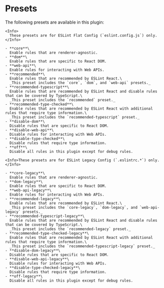 
# Presets

The following presets are available in this plugin:

<ESLintConfig>

  <Config>

    <Info>
      These presets are for ESLint Flat Config (`eslint.config.js`) only.
    </Info>

    - **core**\
      Enable rules that are renderer-agnostic.
    - **dom**\
      Enable rules that are specific to React DOM.
    - **web-api**\
      Enable rules for interacting with Web APIs.
    - **recommended**\
      Enable rules that are recommended by ESLint React.\
      _This preset includes the `core`, `dom`, and `web-api` presets._
    - **recommended-typescript**\
      Enable rules that are recommended by ESLint React and disable rules that can be covered by TypeScript.\
      _This preset includes the `recommended` preset._
    - **recommended-type-checked**\
      Enable rules that are recommended by ESLint React with additional rules that require type information.\
      _This preset includes the `recommended-typescript` preset._
    - **disable-dom**\
      Disable rules that are specific to React DOM.
    - **disable-web-api**\
      Disable rules for interacting with Web APIs.
    - **disable-type-checked**\
      Disable rules that require type information.
    - **off**\
      Disable all rules in this plugin except for debug rules.

  </Config>

  <Config>

    <Info>These presets are for ESLint Legacy Config (`.eslintrc.*`) only.</Info>

    - **core-legacy**\
      Enable rules that are renderer-agnostic.
    - **dom-legacy**\
      Enable rules that are specific to React DOM.
    - **web-api-legacy**\
      Enable rules for interacting with Web APIs.
    - **recommended-legacy**\
      Enable rules that are recommended by ESLint React.\
      _This preset includes the `core-legacy`, `dom-legacy`, and `web-api-legacy` presets._
    - **recommended-typescript-legacy**\
      Enable rules that are recommended by ESLint React and disable rules that can be covered by TypeScript.\
      _This preset includes the `recommended-legacy` preset._
    - **recommended-type-checked-legacy**\
      Enable rules that are recommended by ESLint React with additional rules that require type information.\
      _This preset includes the `recommended-typescript-legacy` preset._
    - **disable-dom-legacy**\
      Disable rules that are specific to React DOM.
    - **disable-web-api-legacy**\
      Disable rules for interacting with Web APIs.
    - **disable-type-checked-legacy**\
      Disable rules that require type information.
    - **off-legacy**\
      Disable all rules in this plugin except for debug rules.

  </Config>

</ESLintConfig>
